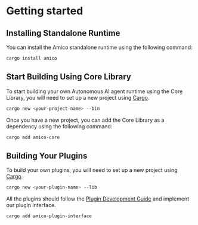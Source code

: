 # Getting started

## Installing Standalone Runtime

You can install the Amico standalone runtime using the following command:

```bash [Terminal]
cargo install amico
```

## Start Building Using Core Library

To start building your own Autonomous AI agent runtime using the Core Library, you will need to set up a new project using [Cargo](https://doc.rust-lang.org/cargo/commands/cargo_new.html).

```bash [Terminal]
cargo new <your-project-name> --bin
```

Once you have a new project, you can add the Core Library as a dependency using the following command:

```bash [Terminal]
cargo add amico-core
```

## Building Your Plugins

To build your own plugins, you will need to set up a new project using [Cargo](https://doc.rust-lang.org/cargo/commands/cargo_new.html).

```bash [Terminal]
cargo new <your-plugin-name> --lib
```

All the plugins should follow the [Plugin Development Guide](/docs/packages/overview) and implement our plugin interface.

```bash [Terminal]
cargo add amico-plugin-interface
```
